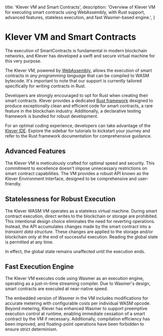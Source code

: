   title: 'Klever VM and Smart Contracts',
  description:
    'Overview of Klever VM for executing smart contracts using WebAssembly, with Rust support, advanced features, stateless execution, and fast Wasmer-based engine.',
}

# Klever VM and Smart Contracts

The execution of SmartContracts is fundamental in modern blockchain networks, and Klever has developed a swift and secure virtual machine for this very purpose.

The Klever VM, powered by [WebAssembly](https://en.wikipedia.org/wiki/WebAssembly), allows the execution of smart contracts in _any programming language_ that can be compiled to WASM bytecode. It's important to note that our support is currently tailored specifically for writing contracts in Rust.

Developers are strongly encouraged to opt for Rust when creating their smart contracts. Klever provides a dedicated [Rust framework](https://github.com/klever-io/klever-vm-sdk-rs) designed to produce exceptionally clean and efficient code for smart contracts, a rare feature in the blockchain industry. Additionally, a declarative testing framework is bundled for robust development.

For an optimal coding experience, developers can take advantage of the [Klever IDE](https://marketplace.visualstudio.com). Explore the sidebar for tutorials to kickstart your journey and refer to the Rust framework documentation for comprehensive guidance.

## **Advanced Features**

The Klever VM is meticulously crafted for optimal speed and security. This commitment to excellence doesn't impose unnecessary restrictions on smart contract capabilities. The VM provides a robust API known as the Klever Environment Interface, designed to be comprehensive and user-friendly.

## **Statelessness for Robust Execution**

The Klever WASM VM operates as a stateless virtual machine. During smart contract execution, direct writes to the blockchain or storage are prohibited. This intentional design choice eliminates the need for reverting operations. Instead, the API accumulates changes made by the smart contract into a _transient data structure_. These changes are applied to the storage and/or blockchain only at the end of successful execution. Reading the global state is permitted at any time.

In effect, the global state remains unaffected until the execution ends.

## **Fast Execution Engine**

The Klever VM executes code using Wasmer as an execution engine, operating as a just-in-time streaming compiler. Due to Wasmer's design, smart contracts are executed at near-native speed.

The embedded version of Wasmer in the VM includes modifications for accurate metering with configurable costs per individual WASM opcode. Beyond metering, Klever has enhanced Wasmer to support preemptive execution control at runtime, enabling immediate cessation of a smart contract by the VM if necessary. Additionally, compilation efficiency has been improved, and floating-point operations have been forbidden to ensure strict determinism.
